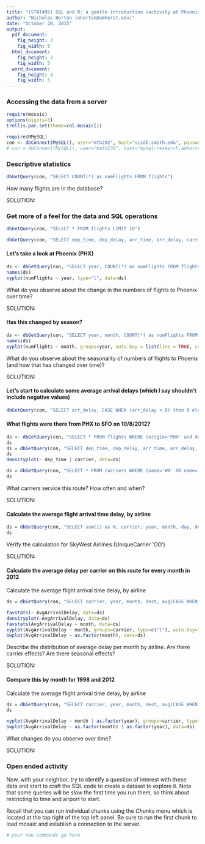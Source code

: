 ```yaml
---
title: "(STAT495) SQL and R: a gentle introduction (activity at Phoenix airport)"
author: "Nicholas Horton (nhorton@amherst.edu)"
date: "October 20, 2015"
output: 
  pdf_document:
    fig_height: 3
    fig_width: 5
  html_document:
    fig_height: 3
    fig_width: 5
  word_document:
    fig_height: 3
    fig_width: 5
---
```



### Accessing the data from a server

```r
require(mosaic)
options(digits=3)
trellis.par.set(theme=col.mosaic())

require(RMySQL)
con <- dbConnect(MySQL(), user="mth292", host="scidb.smith.edu", password="RememberPi", dbname="airlines")
# con = dbConnect(MySQL(), user="math230", host="mysql-research.amherst.edu", password="math230pass", dbname="math230")
```

### Descriptive statistics

```r
dbGetQuery(con, "SELECT COUNT(*) as numFlights FROM flights")
```
How many flights are in the database?

SOLUTION:

### Get more of a feel for the data and SQL operations
```r
dbGetQuery(con, "SELECT * FROM flights LIMIT 10")
```

```r
dbGetQuery(con, "SELECT dep_time, dep_delay, arr_time, arr_delay, carrier, origin, dest FROM flights LIMIT 10")
```

#### Let's take a look at Phoenix (PHX)
```r
ds <- dbGetQuery(con, "SELECT year, COUNT(*) as numFlights FROM flights WHERE (dest='PHX' OR origin='PHX') GROUP BY year")
names(ds)
xyplot(numFlights ~ year, type="l", data=ds)
```
What do you observe about the change in the numbers of flights to Phoenix over time?  

SOLUTION:

#### Has this changed by season?

```r
ds <- dbGetQuery(con, "SELECT year, month, COUNT(*) as numFlights FROM flights WHERE ((dest='PHX' OR origin='PHX') AND (year=1990 OR year=2000 OR year=2012)) GROUP BY month, year")
names(ds)
xyplot(numFlights ~ month, groups=year, auto.key = list(line = TRUE, columns=3), type=c("p", "l"), main="Flights to and from PHX by month", data=ds)
```
What do you observe about the seasonality of numbers of flights to Phoenix (and how that has changed over time)?  

SOLUTION:

#### Let's start to calculate some average arrival delays (which I say shouldn't include negative values)

```r
dbGetQuery(con, "SELECT arr_delay, CASE WHEN (arr_delay < 0) then 0 else arr_delay end AS newdelay from flights WHERE (dest='PHX' OR origin='PHX') LIMIT 20")
```

#### What flights were there from PHX to SFO on 10/8/2012?
```r
ds <- dbGetQuery(con, "SELECT * FROM flights WHERE (origin='PHX' and dest='SFO' AND year=2012 AND month=10 AND day=8)")
ds
ds = dbGetQuery(con, "SELECT dep_time, dep_delay, arr_time, arr_delay, carrier, origin, dest FROM flights WHERE (Origin='PHX' and Dest='SFO' AND year=2012 AND month=10 AND day=8)")
ds
densityplot(~ dep_time | carrier, data=ds)
```
```r
ds = dbGetQuery(con, "SELECT * FROM carriers WHERE (name='WN' OR name='OO' or name='HP')")
ds
```
What carriers service this route?  How often and when?

SOLUTION:



#### Calculate the average flight arrival time delay, by airline
```r
ds = dbGetQuery(con, "SELECT sum(1) as N, carrier, year, month, day, dest, avg(if(arr_delay< 0, 0, arr_delay)) as AvgArrivalDelay FROM flights WHERE (origin='PHX' and dest='SFO' AND year=2012 AND month=10 AND day=8) GROUP BY carrier")
ds
```
Verify the calculation for SkyWest Airlines (UniqueCarrier 'OO')

SOLUTION:

#### Calculate the average delay per carrier on this route for every month in 2012

Calculate the average flight arrival time delay, by airline
```r
ds = dbGetQuery(con, "SELECT carrier, year, month, dest, avg(CASE WHEN (arr_delay < 0) then 0 else arr_delay end) as AvgArrivalDelay FROM flights WHERE (origin='PHX' and dest='SFO' AND year=2012) GROUP BY year,month,carrier")
```

```r
favstats(~ AvgArrivalDelay, data=ds)
densityplot(~AvgArrivalDelay, data=ds)
favstats(AvgArrivalDelay ~ month, data=ds)
xyplot(AvgArrivalDelay ~ month, groups=carrier, type=c("l"), auto.key=TRUE,data=ds)
bwplot(AvgArrivalDelay ~ as.factor(month), data=ds)
```
Describe the distribution of average delay per month by airline.  Are there carrier effects?  Are there seasonal effects?

SOLUTION:

#### Compare this by month for 1998 and 2012

Calculate the average flight arrival time delay, by airline
```r
ds = dbGetQuery(con, "SELECT carrier, year, month, dest, avg(CASE WHEN (arr_delay < 0) then 0 else arr_delay end) as AvgArrivalDelay FROM flights WHERE (origin='PHX' and dest='SFO') AND (year=2012 OR year=1998) GROUP BY year,month,carrier")
ds
```

```r
xyplot(AvgArrivalDelay ~ month | as.factor(year), groups=carrier, type=c("l"), auto.key=TRUE,data=ds)
bwplot(AvgArrivalDelay ~ as.factor(month) | as.factor(year), data=ds)
```
What changes do you observe over time?

SOLUTION:

### Open ended activity

Now, with your neighbor, try to identify a question of interest with these data and start to craft the SQL code to create a dataset to explore it.  Note that some queries will be *slow* the first time you run them, so think about restricting to time and airport to start.

Recall that you can run individual chunks using the *Chunks* menu which is located at the top right of the top left panel.  Be sure to run the first chunk to load mosaic and establish a connection to the server.
```r
# your new commands go here
```

